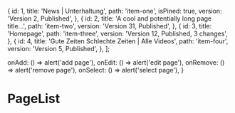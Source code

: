 
<Meta title="PageList" component={PageList} />

  {
    id: 1,
    title: 'News | Unterhaltung',
    path: 'item-one',
    isPined: true,
    version: 'Version 2, Published',
  },
  {
    id: 2,
    title: 'A cool and potentially long page title...',
    path: 'item-two',
    version: 'Version 31, Published',
  },
  {
    id: 3,
    title: 'Homepage',
    path: 'item-three',
    version: 'Version 12, Published, 3 changes',
  },
  {
    id: 4,
    title: 'Gute Zeiten Schlechte Zeiten | Alle Videos',
    path: 'item-four',
    version: 'Version 5, Published',
  },
];

  onAdd: () => alert('add page'),
  onEdit: () => alert('edit page'),
  onRemove: () => alert('remove page'),
  onSelect: () => alert('select page'),
}

# PageList

<Canvas>
  <Story name="PageList">
    <PageList pages={mockPages} {...actions} />
  </Story>
  <Story name="With long title">
    <PageList pages={[
    {
      id: 1,
      title:
        'Item One Item OneItem OneItem OneItem OneItem OneItem OneItem OneItem OneItem OneItem OneItem OneItem OneItem OneItem OneItem OneItem OneItem OneItem OneItem OneItem OneItem One',
      path: 'item-one',
    },
  ]}
  {...actions} />
  </Story>
</Canvas>
